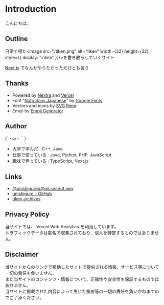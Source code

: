 
# Introduction

こんにちは。

## Outline

日常で得た<Image src="/tiken.png" alt="tiken" width={32} height={32} style={{ display: "inline" }}/>を書き散らしていくサイト

[Next.js](https://nextjs.org/) でなんかやりたかっただけとも言う

## Thanks

- Powered by [Nextra](https://nextra.site/) and [Vercel](https://vercel.com/)
- Font "[Noto Sans Japanese](https://fonts.google.com/noto/specimen/Noto+Sans+JP)" by [Google Fonts](https://fonts.google.com/)
- Vectors and icons by [SVG Repo](https://www.svgrepo.com)
- Emoji by [Emoji Generator](https://emoji-gen.ninja/)

## Author

(´・ω・｀)

- 大学で学んだ : C++, Java
- 仕事で使っている : Java, Python, PHP, JavaScript
- 趣味で弄っている : TypeScript, Next.js

## Links

- [@unishigured@mi.seanut.app](https://mi.seanut.app/@unishigured)
- [unishigure - GitHub](https://github.com/unishigure)
- [tiken archives](https://misskey.io/clips/9gzvpkm352)

## Privacy Policy

当サイトでは、 Vercel Web Analytics を利用しています。\
トラフィックデータは匿名で収集されており、個人を特定するものではありません。

## Disclaimer

当サイトからのリンクで移動したサイトで提供される情報、サービス等について一切の責任を負いません。\
また当サイトのコンテンツ・情報について、正確性や安全性を保証するものではありません。\
当サイトに掲載された内容によって生じた損害等の一切の責任を負いかねますのでご了承ください。
